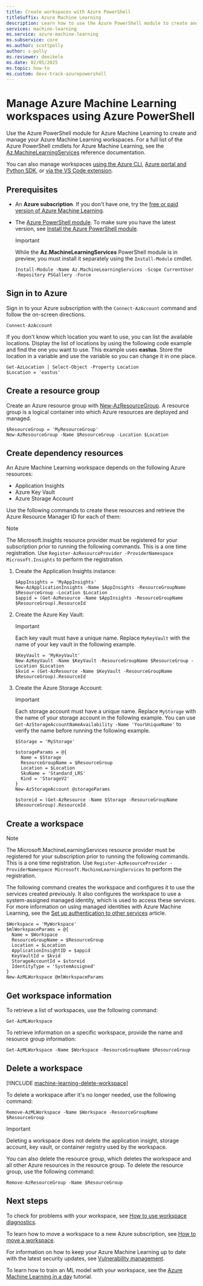 ```yaml
---
title: Create workspaces with Azure PowerShell
titleSuffix: Azure Machine Learning
description: Learn how to use the Azure PowerShell module to create and manage a new Azure Machine Learning workspace.
services: machine-learning
ms.service: azure-machine-learning
ms.subservice: core
ms.author: scottpolly
author: s-polly
ms.reviewer: deeikele
ms.date: 02/05/2025
ms.topic: how-to
ms.custom: devx-track-azurepowershell
---
```


# Manage Azure Machine Learning workspaces using Azure PowerShell

Use the Azure PowerShell module for Azure Machine Learning to create and manage your Azure Machine Learning workspaces. For a full list of the Azure PowerShell cmdlets for Azure Machine Learning, see the [Az.MachineLearningServices](/powershell/module/az.machinelearningservices) reference documentation.

You can also manage workspaces [using the Azure CLI](how-to-manage-workspace-cli.md), [Azure portal and Python SDK](how-to-manage-workspace.md), or [via the VS Code extension](how-to-setup-vs-code.md).

## Prerequisites

- An **Azure subscription**. If you don't have one, try the [free or paid version of Azure Machine Learning](https://azure.microsoft.com/free/).
- The [Azure PowerShell module](https://www.powershellgallery.com/packages/Az). To make sure you have the latest version, see [Install the Azure PowerShell module](/powershell/azure/install-azure-powershell).

  > [!IMPORTANT]
  > While the **Az.MachineLearningServices** PowerShell module is in preview, you must install it
  > separately using the `Install-Module` cmdlet.

  ```azurepowershell-interactive
  Install-Module -Name Az.MachineLearningServices -Scope CurrentUser -Repository PSGallery -Force
## Sign in to Azure

Sign in to your Azure subscription with the `Connect-AzAccount` command and follow the on-screen directions.

```azurepowershell
Connect-AzAccount
```

If you don't know which location you want to use, you can list the available locations. Display the list of locations by using the following code example and find the one you want to use. This example uses **eastus**. Store the location in a variable and use the variable so you can change it in one place.

```azurepowershell-interactive
Get-AzLocation | Select-Object -Property Location
$Location = 'eastus'
```

## Create a resource group

Create an Azure resource group with [New-AzResourceGroup](/powershell/module/az.resources/new-azresourcegroup). A resource group is a logical container into which Azure resources are deployed and managed.

```azurepowershell-interactive
$ResourceGroup = 'MyResourceGroup'
New-AzResourceGroup -Name $ResourceGroup -Location $Location
```

## Create dependency resources

An Azure Machine Learning workspace depends on the following Azure resources:

* Application Insights
* Azure Key Vault
* Azure Storage Account

Use the following commands to create these resources and retrieve the Azure Resource Manager ID for each of them:

> [!NOTE]
> The Microsoft.Insights resource provider must be registered for your subscription prior to running
> the following commands. This is a one time registration. Use
> `Register-AzResourceProvider -ProviderNamespace Microsoft.Insights` to perform the registration.

1. Create the Application Insights instance:

   ```azurepowershell-interactive
   $AppInsights = 'MyAppInsights'
   New-AzApplicationInsights -Name $AppInsights -ResourceGroupName $ResourceGroup -Location $Location
   $appid = (Get-AzResource -Name $AppInsights -ResourceGroupName $ResourceGroup).ResourceId

1. Create the Azure Key Vault:

    > [!IMPORTANT]
    > Each key vault must have a unique name. Replace `MyKeyVault` with the name of your key vault in the following example.

   ```azurepowershell-interactive
   $KeyVault = 'MyKeyVault'
   New-AzKeyVault -Name $KeyVault -ResourceGroupName $ResourceGroup -Location $Location
   $kvid = (Get-AzResource -Name $KeyVault -ResourceGroupName $ResourceGroup).ResourceId

1. Create the Azure Storage Account:

    > [!IMPORTANT]
    > Each storage account must have a unique name. Replace `MyStorage` with the name of your storage account in the following example. You can use `Get-AzStorageAccountNameAvailability -Name 'YourUniqueName'` to verify the name before running the following example.

   ```azurepowershell-interactive
   $Storage = 'MyStorage'

   $storageParams = @{
     Name = $Storage
     ResourceGroupName = $ResourceGroup
     Location = $Location
     SkuName = 'Standard_LRS'
     Kind = 'StorageV2'
   }
   New-AzStorageAccount @storageParams

   $storeid = (Get-AzResource -Name $Storage -ResourceGroupName $ResourceGroup).ResourceId

## Create a workspace

> [!NOTE]
> The Microsoft.MachineLearningServices resource provider must be registered for your subscription
> prior to running the following commands. This is a one time registration. Use
> `Register-AzResourceProvider -ProviderNamespace Microsoft.MachineLearningServices` to perform the
> registration.

The following command creates the workspace and configures it to use the services created previously. It also configures the workspace to use a system-assigned managed identity, which is used to access these services. For more information on using managed identities with Azure Machine Learning, see the [Set up authentication to other services](how-to-identity-based-service-authentication.md) article.

```azurepowershell-interactive
$Workspace = 'MyWorkspace'
$mlWorkspaceParams = @{
  Name = $Workspace
  ResourceGroupName = $ResourceGroup
  Location = $Location
  ApplicationInsightID = $appid
  KeyVaultId = $kvid
  StorageAccountId = $storeid
  IdentityType = 'SystemAssigned'
}
New-AzMLWorkspace @mlWorkspaceParams
```

## Get workspace information

To retrieve a list of workspaces, use the following command:

```azurepowershell-interactive
Get-AzMLWorkspace
```

To retrieve information on a specific workspace, provide the name and resource group information:

```azurepowershell-interactive
Get-AzMLWorkspace -Name $Workspace -ResourceGroupName $ResourceGroup
```

## Delete a workspace

[!INCLUDE [machine-learning-delete-workspace](includes/machine-learning-delete-workspace.md)]

To delete a workspace after it's no longer needed, use the following command:

```azurepowershell-interactive
Remove-AzMLWorkspace -Name $Workspace -ResourceGroupName $ResourceGroup
```

> [!IMPORTANT]
> Deleting a workspace does not delete the application insight, storage account, key vault, or container registry used by the workspace.

You can also delete the resource group, which deletes the workspace and all other Azure resources in the resource group. To delete the resource group, use the following command:

```azurepowershell-interactive
Remove-AzResourceGroup -Name $ResourceGroup
```

## Next steps

To check for problems with your workspace, see [How to use workspace diagnostics](how-to-workspace-diagnostic-api.md).

To learn how to move a workspace to a new Azure subscription, see [How to move a workspace](how-to-move-workspace.md).

For information on how to keep your Azure Machine Learning up to date with the latest security updates, see [Vulnerability management](concept-vulnerability-management.md).

To learn how to train an ML model with your workspace, see the [Azure Machine Learning in a day](tutorial-azure-ml-in-a-day.md) tutorial.
